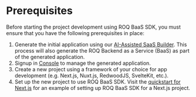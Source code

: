 # Prerequisites

Before starting the project development using ROQ BaaS SDK, you must ensure that you have the following prerequisites in place:

1. Generate the initial application using our [AI-Assisted SaaS Builder](https://app.roq.ai/). This process will also generate the ROQ Backend as a Service (BaaS) as part of the generated application.
2. Signup in [Console](https://console.roq.tech) to manage the generated application.
3. Create a new project using a framework of your choice for app development (e.g. Next.js, Nuxt.js, RedwoodJS, SvelteKit, etc.). 
4. Set up the new project to use ROQ BaaS SDK. Visit the [quickstart for Next.js](/next-js/quickstart) for an example of setting up ROQ BaaS SDK for a Next.js project.
